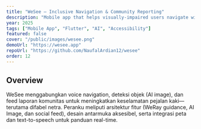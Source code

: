 ```yaml
---
title: "WeSee — Inclusive Navigation & Community Reporting"
description: "Mobile app that helps visually-impaired users navigate with voice guidance and empowers citizens to report sidewalk/road issues with AI assistance."
year: 2025
tags: ["Mobile App", "Flutter", "AI", "Accessibility"]
featured: false
cover: "/public/images/wesee.png"
demoUrl: "https://wesee.app"
repoUrl: "https://github.com/NaufalArdian12/wesee"
order: 12
---
```


## Overview
WeSee menggabungkan voice navigation, deteksi objek (AI image), dan feed laporan komunitas untuk meningkatkan keselamatan pejalan kaki—terutama difabel netra. Peranku meliputi arsitektur fitur (WeRay guidance, AI Image, dan social feed), desain antarmuka aksesibel, serta integrasi peta dan text-to-speech untuk panduan real-time.
